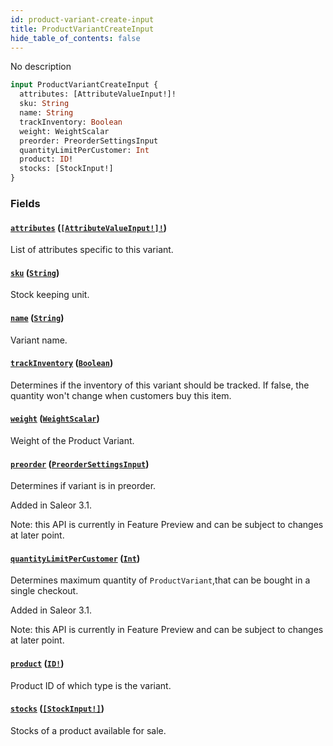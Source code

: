 ```yaml
---
id: product-variant-create-input
title: ProductVariantCreateInput
hide_table_of_contents: false
---
```


No description

```graphql
input ProductVariantCreateInput {
  attributes: [AttributeValueInput!]!
  sku: String
  name: String
  trackInventory: Boolean
  weight: WeightScalar
  preorder: PreorderSettingsInput
  quantityLimitPerCustomer: Int
  product: ID!
  stocks: [StockInput!]
}
```

### Fields

#### [`attributes`](#) ([`[AttributeValueInput!]!`](../../../developer/api-reference/inputs/attribute-value-input))

List of attributes specific to this variant.

#### [`sku`](#) ([`String`](../../../developer/api-reference/scalars/string))

Stock keeping unit.

#### [`name`](#) ([`String`](../../../developer/api-reference/scalars/string))

Variant name.

#### [`trackInventory`](#) ([`Boolean`](../../../developer/api-reference/scalars/boolean))

Determines if the inventory of this variant should be tracked. If false, the quantity won't change when customers buy this item.

#### [`weight`](#) ([`WeightScalar`](../../../developer/api-reference/scalars/weight-scalar))

Weight of the Product Variant.

#### [`preorder`](#) ([`PreorderSettingsInput`](../../../developer/api-reference/inputs/preorder-settings-input))

Determines if variant is in preorder.

Added in Saleor 3.1.

Note: this API is currently in Feature Preview and can be subject to changes at later point.

#### [`quantityLimitPerCustomer`](#) ([`Int`](../../../developer/api-reference/scalars/int))

Determines maximum quantity of `ProductVariant`,that can be bought in a single checkout.

Added in Saleor 3.1.

Note: this API is currently in Feature Preview and can be subject to changes at later point.

#### [`product`](#) ([`ID!`](../../../developer/api-reference/scalars/id))

Product ID of which type is the variant.

#### [`stocks`](#) ([`[StockInput!]`](../../../developer/api-reference/inputs/stock-input))

Stocks of a product available for sale.

